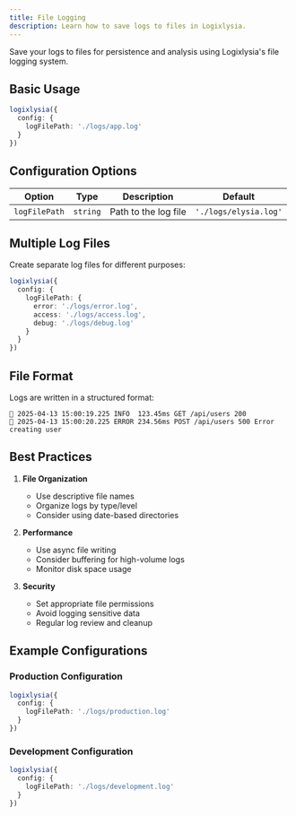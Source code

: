 ```yaml
---
title: File Logging
description: Learn how to save logs to files in Logixlysia.
---
```


Save your logs to files for persistence and analysis using Logixlysia's file logging system.

## Basic Usage

```ts
logixlysia({
  config: {
    logFilePath: './logs/app.log'
  }
})
```

## Configuration Options

| Option | Type | Description | Default |
|--------|------|-------------|---------|
| `logFilePath` | `string` | Path to the log file | `'./logs/elysia.log'` |

## Multiple Log Files

Create separate log files for different purposes:

```ts
logixlysia({
  config: {
    logFilePath: {
      error: './logs/error.log',
      access: './logs/access.log',
      debug: './logs/debug.log'
    }
  }
})
```

## File Format

Logs are written in a structured format:

```
🦊 2025-04-13 15:00:19.225 INFO  123.45ms GET /api/users 200 
🦊 2025-04-13 15:00:20.225 ERROR 234.56ms POST /api/users 500 Error creating user
```

## Best Practices

1. **File Organization**
   - Use descriptive file names
   - Organize logs by type/level
   - Consider using date-based directories

2. **Performance**
   - Use async file writing
   - Consider buffering for high-volume logs
   - Monitor disk space usage

3. **Security**
   - Set appropriate file permissions
   - Avoid logging sensitive data
   - Regular log review and cleanup

## Example Configurations

### Production Configuration

```ts
logixlysia({
  config: {
    logFilePath: './logs/production.log'
  }
})
```

### Development Configuration

```ts
logixlysia({
  config: {
    logFilePath: './logs/development.log'
  }
})
``` 